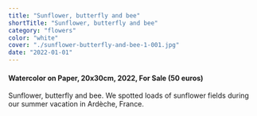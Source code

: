 ```yaml
---
title: "Sunflower, butterfly and bee"
shortTitle: "Sunflower, butterfly and bee"
category: "flowers"
color: "white"
cover: "./sunflower-butterfly-and-bee-1-001.jpg"
date: "2022-01-01"
---
```

    
#### Watercolor on Paper, 20x30cm, 2022, For Sale (50 euros)
    
Sunflower, butterfly and bee. We spotted loads of sunflower fields during our summer vacation in Ardèche, France.
